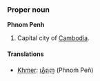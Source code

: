 ===Proper noun===
'''Phnom Penh'''

# Capital city of [[Cambodia]].

====Translations====
*[[Khmer]]: [[ភ្នំេពញ]] (Phnoṁ Peñ)